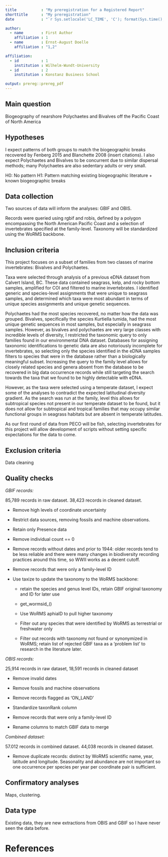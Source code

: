 ```yaml
---
title           : "My preregistration for a Registered Report"
shorttitle      : "My preregistration"
date            : "`r Sys.setlocale('LC_TIME', 'C'); format(Sys.time(), '%d\\\\. %B %Y')`"

author: 
  - name        : First Author
    affiliation : 1
  - name        : Ernst-August Doelle
    affiliation : "1,2"

affiliation:
  - id          : 1
    institution : Wilhelm-Wundt-University
  - id          : 2
    institution : Konstanz Business School

output: prereg::prereg_pdf
---
```


<!-- If you can answer these TEN questions you will have built the engine of a Stage 1 Registered Report -->

## Main question

```{=html}
<!-- 1) What is the main question being addressed in your study?
Why is it important that we answer this question? What’s the big picture? -->
```
Biogeography of nearshore Polychaetes and Bivalves off the Pacific Coast of North America

## Hypotheses

I expect patterns of both groups to match the biogeographic breaks recovered by Fenberg 2015 and Blanchette 2008 (insert citations). I also expect Polychaetes and Bivalves to be concurrent due to similar dispersal methods; many Polychaetes are also sedentary adults or very small.

H0: No pattern
H1: Pattern matching existing biogeographic literature + known biogeographic breaks

## Data collection

Two sources of data will inform the analyses: GBIF and OBIS.

Records were queried using rgbif and robis, defined by a polygon encompassing the North American Pacific Coast and a selection of invertebrates specified at the family-level. Taxonomy will be standardized using the WoRMS backbone.

## Inclusion criteria


This project focuses on a subset of families from two classes of marine invertebrates: Bivalves and Polychaetes.

Taxa were selected through analysis of a previous eDNA dataset from Calvert Island, BC. These data contained seagrass, kelp, and rocky bottom samples, amplified for COI and filtered to marine invertebrates. I identified generic and species-level assignments that were unique to seagrass samples, and determined which taxa were most abundant in terms of unique species assignments and unique genetic sequences.

Polychaetes had the most species recovered, no matter how the data was grouped. Bivalves, specifically the species Kurtiella tumida, had the most unique genetic sequences in most samples, but especially in seagrass samples. However, as bivalves and polychaetes are very large classes with incredible levels of diversity, I restricted the taxonomic query to only families found in our environmental DNA dataset. Databases for assigning taxonomic identifications to genetic data are also notoriously incomplete for invertebrates, so selecting only the species identified in the eDNA samples filters to species that were in the database rather than a biologically meaningful subset. Increasing the query to the family level allows for closely related species and genera absent from the database to be recovered in big data occurrence records while still targeting the search towards the taxa that we found to be highly detectable with eDNA.

However, as the taxa were selected using a temperate dataset, I expect some of the analyses to contradict the expected latitudinal diversity gradient. As the search was run at the family, level this allows for subtropical species not present in our temperate dataset to be found, but it does not allow for subtropical and tropical families that may occupy similar functional groups in seagrass habitats but are absent in temperate latitudes.

As our first round of data from PECO will be fish, selecting invertebrates for this project will allow development of scripts without setting specific expectations for the data to come.

## Exclusion criteria

Data cleaning

## Quality checks

<!-- 8) What positive controls or quality checks will confirm that the obtained results are able to provide a fair test of the stated hypothesis? WHAT’S THIS? A positive control tests the existence of phenomena that would confirm that the IV, DV or instrumentation was used correctly and is therefore capable of testing the main study predictions. One of the most famous positive control experiments was the use of the Galileo spacecraft to test for the existence of life on Earth (see: https://www-pw.physics.uiowa.edu/~dag/publications/1993_ASearchForLifeOnEarthFromTheGalileoSpacecraft_NATURE.pdf ). If the instrumentation on the probe couldn’t detectlife on Earth (i.e. had the positive control failed), then it would not be reasonable to use to the probe to test the hypothesis that life existed on other planets. Not all experimental designs have suitable positive controls. Where a positive control isn’t possible, think of what quality checks or verifications you would build into your design before results are known to convince a skeptic that you had conducted the experiment to a sufficient standard (e.g. noise within certain limits etc.). Make sure these are independent of your main hypothesis tests.  Where a positive control (e.g. manipulation check) or quality check (e.g. lack of floor or ceiling effects in data) requires a statistical test, ensure that the test is adequately powered or sampled. -->

*GBIF records:*

85,789 records in raw dataset. 38,423 records in cleaned dataset.

-   Remove high levels of coordinate uncertainty

-   Restrict data sources, removing fossils and machine observations.

-   Retain only Presence data

-   Remove individual count == 0

-   Remove records without dates and prior to 1944: older records tend to be less reliable and there were many changes in biodiversity recording practices around this time, so WWII works as a decent cutoff.

-   Remove records that were only a family-level ID

-   Use taxize to update the taxonomy to the WoRMS backbone:

    -   retain the species and genus level IDs, retain GBIF original taxonomy and ID for later use

    -   get_wormsid\_()

    -   Use WoRMS aphiaID to pull higher taxonomy

    -   Filter out any species that were identified by WoRMS as terrestrial or freshwater only

    -   Filter out records with taxonomy not found or synonymized in WoRMS; retain list of rejected GBIF taxa as a 'problem list' to research in the literature later.

*OBIS records:*

25,914 records in raw dataset, 18,591 records in cleaned dataset

-   Remove invalid dates

-   Remove fossils and machine observations

-   Remove records flagged as 'ON_LAND'

-   Standardize taxonRank column

-   Remove records that were only a family-level ID

-   Rename columns to match GBIF data to merge

*Combined dataset:*

57.012 records in combined dataset. 44,038 records in cleaned dataset.

-   Remove duplicate records: distinct by WoRMS scientific name, year, latitude and longitude. Seasonality and abundance are not important so one occurrence per species per year per coordinate pair is sufficient.

## Confirmatory analyses

```{=html}
<!-- 9) Specify exactly which analyses you will conduct to examine the main question/hypothesis(es). Ensure that there is an exact correspondence between each scientific hypothesis and each statistical test. Failure to precisely specify these links is one of the main reasons RRs are rejected
If your analysis strategy will depend on the results (e.g. normal vs. non-normal distribution) then specify the contingencies for making different choices, i.e. IF-THEN statements. In the event of a negative result, would you be happy to conclude that there “was no evidence of a difference” between conditions, or would you instead want to be able to make the stronger claim that “there is evidence of no difference between conditions”? The first inference is limited to absence of evidence while the second (stronger) one refers to evidence of absence. If you want to make the stronger inference, you will need Bayesian inferential methods (see: https://link.springer.com/content/pdf/10.3758%2Fs13423-017-1230-y.pdf ) or frequentist equivalence testing (see: https://journals.sagepub.com/doi/pdf/10.1177/1948550617697177 ). -->
```
Maps, clustering.

## Data type

<!-- 10) Are you proposing to collect new data or analyse existing data? If the proposal involves existing data, what steps will you take to ensure that your analysis plan isn’t biased by any prior observation you have had of the data? -->

Existing data, they are new extractions from OBIS and GBIF so I have never seen the data before.

<!-- You might be wondering: why is there no section for specifying exploratory analyses? That’s because for RRs we usually don’t allow authors to specify exploratory analyses in Stage 1 submissions. A central strength of the RR format is the unequivocal distinction it draws between confirmatory pre-registered analyses and exploratory unregistered analyses. Pre-specifying (usually vague) plans for exploratory analyses blurs this separation. Any analysis that can be precisely planned should be specified as confirmatory at Stage 1, even if a secondary hypothesis. And any analysis that can’t be precisely planned should be withheld until Stage 2, where it is then introduced and comprehensively reported in the Exploratory Analyses section of the Results. -->

```{=html}
<!-- Tips for Avoiding Desk Rejection at Stage 1

Many Registered Report submissions are desk rejected at Stage 1, prior to in-depth review,for failing to sufciently meet the Stage 1 editorial criteria. In many such cases, authors areinvited to resubmit once specifc shortcomings are addressed, although major problems canlead to outright rejection. To help minimize the chances of authors’ submissions being deskrejected, we list below the top ten reasons why Stage 1 submissions are rejected prior toreview.

1. Cover letter doesn’t make necessary statements concerning ethics, data archiving, andso forth (check specifc author guidelines).

2. The protocol contains insufcient methodological detail to enable replication and preventresearcher degrees of freedom. One commonly neglected area is the criteria for excludingdata,   both   at   the   level   of   animals/participants   and   at   the   level   of   data   withinanimals/participants. In the interests of clarity, we recommend listing these criteriasystematically rather than presenting them in prose.

3. Lack of correspondence between the scientifc hypotheses and the pre-registeredstatistical tests. This is a common problem and severe cases are likely to be desk rejectedoutright. To maximize clarity of correspondence between predictions and analyses, authorsare encouraged to number their hypotheses in the Introduction and then number theproposed analyses in the Methods to make clear which analysis tests which prediction.Ensure also that power analysis, where applicable, is based on the actual test proceduresthat will be employed to test those hypotheses; e.g. don’t propose a power analysis basedon an ANOVA but then suggest a linear mixed efects model to test the hypothesis.

4. Power analysis, where applicable, fails to reach the minimum level stated in journal policy.

5. Power analysis is over-optimistic (e.g. based on previous literature but not taking intoaccount publication bias) or insufciently justifed (e.g. based on a single point estimatefrom a pilot experiment or previous study). Proposals should be powered to detect thesmallest efect that is plausible and of theoretical value. Pilot data can help inform thisestimate but is unlikely to form an acceptable basis, alone, for choosing the target efectsize.

6. Intention to infer support for the null hypothesis from statistically non-signifcant results,without proposing use of Bayes factors or frequentist equivalence testing.

7. Inclusion of exploratory analyses in the analysis plan. Manuscripts proposing exploratoryanalyses will usually be desk rejected until such analyses are removed because inclusion ofexploratory “plans” at Stage 1 blurs the line between confrmatory and exploratoryoutcomes at Stage 2. Instead, such analyses can be included at Stage 2 and need not bepre-registered. Under some circumstances, exploratory analyses could be discussed atStage 1 where they are necessary to justify study variables or procedures that are includedin the design exclusively for exploratory analysis.

8. Failure to clearly distinguish work that has already been done from work that is planned.Where a proposal contains a mixture of pilot work that has already been undertaken and aproposal for work not yet undertaken, authors should use the past tense for pilot work butthe future tense for the proposed work. At Stage 2, all descriptions shift to past tense.

9. Lack of pre-specifed positive controls or other quality checks, or an appropriate justifcation for their absence. We recognise that positive controls are not possible with allstudy designs, in which case authors should discuss why they are not included.

10. Where applicable, lack of power analysis within proposed positive controls that dependon hypothesis testing. -->
```
# References

## 

```{=tex}
\vspace{-2pc}
\setlength{\parindent}{-0.5in}
\setlength{\leftskip}{-1in}
\setlength{\parskip}{8pt}
```
\noindent
